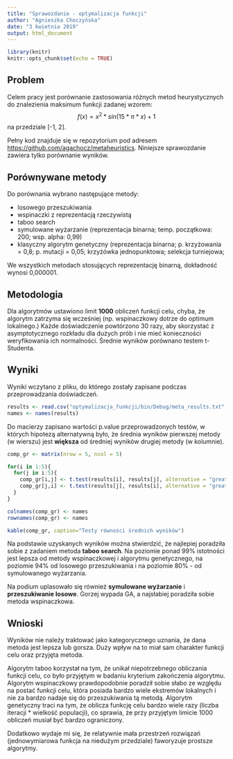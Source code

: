 ---
title: "Sprawozdanie - optymalizacja funkcji"
author: "Agnieszka Choczyńska"
date: "3 kwietnia 2019"
output: html_document
---

```{r setup, include=FALSE}
library(knitr)
knitr::opts_chunk$set(echo = TRUE)
```

## Problem

Celem pracy jest porównanie zastosowania różnych metod heurystycznych do  znalezienia maksimum funkcji zadanej wzorem: $$f(x) = x^{2} * sin(15 * {\pi} * x) + 1$$ na przedziale [-1, 2].

Pełny kod znajduje się w repozytorium pod adresem <https://github.com/agachocz/metaheuristics>. Niniejsze sprawozdanie zawiera tylko porównanie wyników.


## Porównywane metody

Do porównania wybrano następujące metody:

- losowego przeszukiwania
- wspinaczki z reprezentacją rzeczywistą
- taboo search
- symulowane wyżarzanie (reprezentacja binarna; temp. początkowa: 200; wsp. alpha: 0,99)
- klasyczny algorytm genetyczny (reprezentacja binarna; p. krzyżowania = 0,8; p. mutacji = 0,05; krzyżówka jednopunktowa; selekcja turniejowa;


We wszystkich metodach stosujących reprezentację binarną, dokładność wynosi 0,000001.


## Metodologia

Dla algorytmów ustawiono limit **1000** obliczeń funkcji celu, chyba, że algorytm zatrzyma się wcześniej (np. wspinaczkowy dotrze do optimum lokalnego.) Każde doświadczenie powtórzono 30 razy, aby skorzystać z asymptotycznego rozkładu dla dużych prób i nie mieć konieczności weryfikowania ich normalności. Średnie wyników porównano testem t-Studenta. 


## Wyniki

Wyniki wczytano z pliku, do którego zostały zapisane podczas przeprowadzania doświadczeń.

```{r }
results <- read.csv("optymalizacja_funkcji/bin/Debug/meta_results.txt", sep=";", dec=",")[1:5]
names <- names(results)
```

Do macierzy zapisano wartości p.value przeprowadzonych testów, w których hipotezą alternatywną było, że średnia wyników pierwszej metody (w wierszu) jest **większa** od średniej wyników drugiej metody (w kolumnie). 

```{r }
comp_gr <- matrix(nrow = 5, ncol = 5)

for(i in 1:5){
  for(j in i:5){
    comp_gr[i,j] <- t.test(results[i], results[j], alternative = "greater")$p.value
    comp_gr[j,i] <- t.test(results[j], results[i], alternative = "greater")$p.value
  }
}

colnames(comp_gr) <- names
rownames(comp_gr) <- names

kable(comp_gr, caption="Testy równości średnich wyników")
```

Na podstawie uzyskanych wyników można stwierdzić, że najlepiej poradziła sobie z zadaniem metoda **taboo search**. Na poziomie ponad 99% istotności jest lepsza od metody wspinaczkowej i algorytmu genetycznego, na poziomie 94% od losowego przeszukiwania i na poziomie 80% - od symulowanego wyżarzania. 

Na podium uplasowało się również **symulowane wyżarzanie** i **przeszukiwanie losowe**. Gorzej wypada GA, a najsłabiej poradziła sobie metoda wspinaczkowa.


## Wnioski

Wyników nie należy traktować jako kategorycznego uznania, że dana metoda jest lepsza lub gorsza. Duży wpływ na to miał sam charakter funkcji celu oraz przyjęta metoda. 

Algorytm taboo korzystał na tym, że unikał niepotrzebnego obliczania funkcji celu, co było przyjętym w badaniu kryterium zakończenia algorytmu. Algorytm wspinaczkowy prawdopodobnie poradził sobie słabo ze względu na postać funkcji celu, która posiada bardzo wiele ekstremów lokalnych i nie za bardzo nadaje się do przeszukiwania tą metodą. Algorytm genetyczny traci na tym, że oblicza funkcję celu bardzo wiele razy (liczba iteracji * wielkość populacji), co sprawia, że przy przyjętym limicie 1000 obliczeń musiał być bardzo ograniczony.

Dodatkowo wydaje mi się, że relatywnie mała przestrzeń rozwiązań (jednowymiarowa funkcja na niedużym przedziale) faworyzuje prostsze algorytmy.

